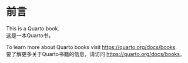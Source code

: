 # 前言 {.unnumbered}

This is a Quarto book.  
这是一本Quarto书。

To learn more about Quarto books visit <https://quarto.org/docs/books>.  
要了解更多关于Quarto书籍的信息，请访问 <https://quarto.org/docs/books>。



